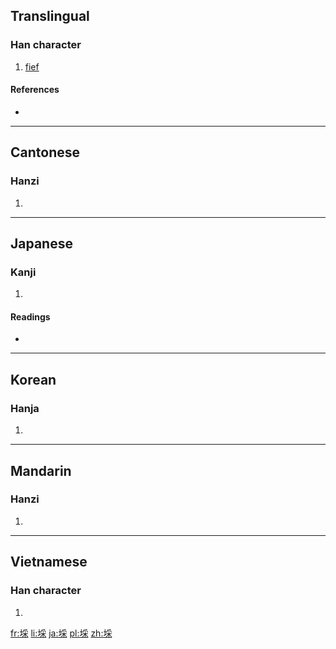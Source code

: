 {{also|采}}
==Translingual==

===Han character===
{{Han char|rn=32|rad=土|as=08|sn=11|four=4219<sub>4</sub>|canj=土月木 (GBD)|ids=⿰[[土]][[采]]}}

# [[fief]]

====References====
* {{Han ref|kx=0230.430|dkj=05182|dj=0467.040|hdz=10455.060|uh=57F0|ud=22512|bh=D4CA|bd=54474}}

----

==Cantonese==

===Hanzi===
{{yue-hanzi|jyut=|y=choi3|sim=采}}

# {{defn|lang=yue|sort=土08}}

----

==Japanese==

===Kanji===
{{ja-kanji|grade=|rs=土08}}

# {{defn|lang=ja|sort=土08}}

====Readings====
* {{ja-readings|on=[[さい]] (sai)|kun=[[つか]] (tsuka)}}

----

==Korean==

===Hanja===
{{ko-hanja|hangeul=채|rv=chae|mr=ch'ae}}

# {{defn|lang=ko|sort=土08}}

----

==Mandarin==

===Hanzi===
{{cmn-hanzi|sim=采|pin=[[cài]] ([[cai4]])|wg=ts'ai<sup>4</sup>}}

# {{defn|lang=cmn|sort=土08}}

----

==Vietnamese==

===Han character===
{{vi-hantu|[[thái]]|rs=土08}}

# {{defn|lang=vi|sort=土08}}

[[fr:埰]]
[[li:埰]]
[[ja:埰]]
[[pl:埰]]
[[zh:埰]]